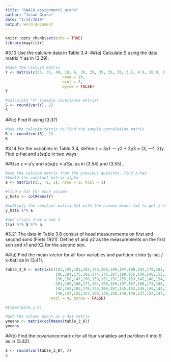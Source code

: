 ```yaml
---
title: "DA410_assignment2_grahn"
author: "Jason Grahn"
date: "1/14/2019"
output: word_document
---
```


```r
knitr::opts_chunk$set(echo = TRUE)
library(magrittr)
```

#3.10 
Use the calcium data in Table 3.4:
##(a) Calculate S using the data matrix Y as in (3.29).
```r
#make the calcuim matrix
Y <- matrix(c(35, 35, 40, 10, 6, 20, 35, 35, 35, 30, 3.5, 4.9, 30.0, 2.8, 2.7, 2.8, 4.6, 10.9, 8.0, 1.6, 2.80, 2.70, 4.38, 3.21, 2.73, 2.81, 2.88, 2.90, 3.28, 3.20), 
                         nrow = 10, 
                         ncol = 3,
                         byrow = FALSE)
Y

#calculate "S" (sample covariance matrix)
S <- round(var(Y), 2)
S
```

##(c) Find R using (3.37)
```r
#Use the calcuim Matrix to find the sample correlation matrix
R <- round(cor(S), 2)
R
```

#3.14
For the variables in Table 3.4, define z = 3y1 — y2 + 2y3 = (3, —1, 2)y. Find z-hat and s(sq)z in two ways:
    
##Use z = a'y and s(sq)z = a'Sa, as in (3.54) and (3.55)..
```r
#use the calcium matrix from the previous quesiton, find z-hat
#build the constant matrix alpha
a <- matrix(c(3, -1, 2), nrow = 3, ncol = 1)

#find y-hat for each column
y_hats <- colMeans(Y)

#multiply the constant matrix 3x1 with the column means 1x3 to get z-hat
y_hats %*% a

#and s(sq)z from a and S
t(a) %*% S %*% a

```

#3.21
The data in Table 3.8 consist of head measurements on first and second sons (Frets 1921). Define y1 and y2 as the measurements on the first son and x1 and X2 for the second son.
   
##(a) Find the mean vector for all four variables and partition it into (y-hat / x-hat) as in (3.41).
```r
table_3_8 <- matrix(c(191,195,181,183,176,208,189,197,188,192,179,183,174,190,188,163,195,
                      186,181,175,192,174,176,197,190,155,149,148,153,144,157,150,159,152,
                      150,158,147,150,159,151,137,155,153,145,140,154,143,139,167,163,179,
                      201,185,188,171,192,190,189,197,187,186,174,185,195,187,161,183,173,
                      182,165,185,178,176,200,187,145,152,149,149,142,152,149,152,159,151,
                      148,147,152,157,158,130,158,148,146,137,152,147,143,158,150),
                    ncol = 4, byrow = FALSE)

#View(table_3_8)

#get the column means as a 4x1 matrix
ymeans <- matrix(colMeans(table_3_8))
ymeans
```
    
##(b) Find the covariance matrix for all four variables and partition it into S as in (3.42).
```r
S <- round(var(table_3_8), 2)
S
```

